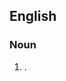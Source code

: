 {{rfd|sum of parts?}}
==English==

===Noun===
{{infl|en|noun|head=[[my]] [[fellow]] [[American]]s}}

# {{US}} {{non-gloss definition|Used to establish [[credibility]] and [[connection]] with an [[audience]] of Americans, used mostly in speeches by US politicians}}.